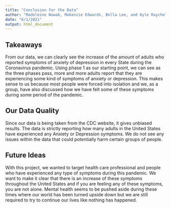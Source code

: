 ```yaml
---
title: "Conclusion for the Data"
author: "Madeleine Nowak, Makenzie Edwards, Bella Lee, and Kyle Raychel"
date: "6/1/2021"
output: html_document
---
```


## Takeaways
From our data, we can clearly see the increase of the amount of adults who reported symptoms of anxiety of depression in every State during the Coronavirus pandemic. Using phase 1 as our starting point, we can see as the three phases pass, more and more adults report that they are experiencing some kind of symptoms of anxiety or depression. This makes sense to us because most people were forced into isolation and we, as a group, have also discussed how we have felt some of these symptoms during some period of the pandemic.

## Our Data Quality
Since our data is being taken from the CDC website, it gives unbiased results. The data is strictly reporting how many adults in the United States have experienced any Anxiety or Depression symptoms. We do not see any issues within the data that could potentially harm certain groups of people.

## Future Ideas
With this project, we wanted to target health care professional and people who have experienced any type of symptoms during this pandemic. We want to make it clear that there is an increase of these symptoms throughout the United States and if you are feeling any of these symptoms, you are not alone. Mental health seems to be pushed aside during these times where our world has been turned upside down but we are still required to try to continue our lives like nothing has happened. 
